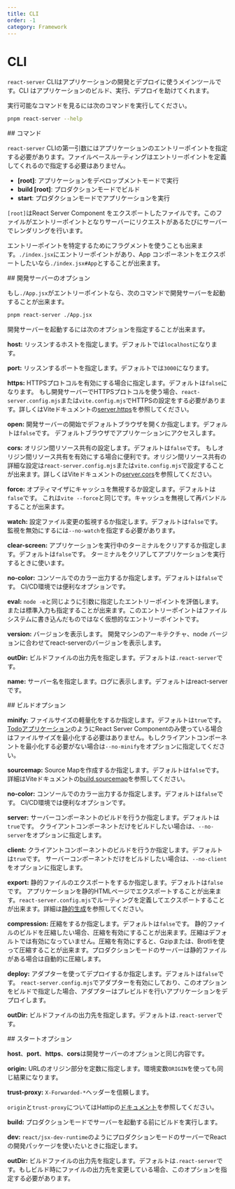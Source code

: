 ```yaml
---
title: CLI
order: -1
category: Framework
---
```



# CLI

`react-server` CLIはアプリケーションの開発とデプロイに使うメインツールです。CLI はアプリケーションのビルド、実行、デプロイを助けてくれます。

実行可能なコマンドを見るには次のコマンドを実行してください。

```sh
pnpm react-server --help
```

<Link name="commands">
## コマンド
</Link>

`react-server` CLIの第一引数にはアプリケーションのエントリーポイントを指定する必要があります。ファイルベースルーティングはエントリーポイントを定義してくれるので指定する必要はありません。

- **[root]**: アプリケーションをデベロップメントモードで実行
- **build [root]**: プロダクションモードでビルド
- **start**: プロダクションモードでアプリケーションを実行

`[root]`はReact Server Component をエクスポートしたファイルです。このファイルがエントリーポイントとなりサーバーにリクエストがあるたびにサーバーでレンダリングを行います。

エントリーポイントを特定するためにフラグメントを使うことも出来ます。`./index.jsx`にエントリーポイントがあり、App コンポーネントをエクスポートしたいなら`./index.jsx#App`とすることが出来ます。

<Link name="development-server-options">
## 開発サーバーのオプション
</Link>

もし`./App.jsx`がエントリーポイントなら、次のコマンドで開発サーバーを起動することが出来ます。

```sh
pnpm react-server ./App.jsx
```

開発サーバーを起動するには次のオプションを指定することが出来ます。

**host:** リッスンするホストを指定します。デフォルトでは`localhost`になります。

**port:** リッスンするポートを指定します。デフォルトでは`3000`になります。

**https:** HTTPSプロトコルを有効にする場合に指定します。デフォルトは`false`になります。
もし開発サーバーでHTTPSプロトコルを使う場合、`react-server.config.mjs`または`vite.config.mjs`でHTTPSの設定をする必要があります。詳しくはViteドキュメントの[server.https](https://ja.vite.dev/config/server-options#server-https)を参照してください。

**open:** 開発サーバーの開始でデフォルトブラウザを開くか指定します。デフォルトは`false`です。
デフォルトブラウザでアプリケーションにアクセスします。

**cors:** オリジン間リソース共有の設定します。デフォルトは`false`です。
もしオリジン間リソース共有を有効にする場合に便利です。オリジン間リソース共有の詳細な設定は`react-server.config.mjs`または`vite.config.mjs`で設定することが出来ます。詳しくはViteドキュメントの[server.cors](https://ja.vite.dev/config/server-options#server-cors)を参照してください。

**force:** オプティマイザにキャッシュを無視するか設定します。デフォルトは`false`です。
これは`vite --force`と同じです。キャッシュを無視して再バンドルすることが出来ます。

**watch:** 設定ファイル変更の監視するか指定します。デフォルトは`false`です。
監視を無効にするには`--no-watch`を指定する必要があります。

**clear-screen:** アプリケーションを実行中のターミナルをクリアするか指定します。デフォルトは`false`です。
ターミナルをクリアしてアプリケーションを実行するときに使います。

**no-color:** コンソールでのカラー出力するか指定します。デフォルトは`false`です。
CI/CD環境では便利なオプションです。

**eval:** `node -e`と同じように引数に指定したエントリーポイントを評価します。または標準入力も指定することが出来ます。このエントリーポイントはファイルシステムに書き込んだものではなく仮想的なエントリーポイントです。

**version:** バージョンを表示します。
開発マシンのアーキテクチャ、node バージョンに合わせてreact-serverのバージョンを表示します。

**outDir:** ビルドファイルの出力先を指定します。デフォルトは`.react-server`です。

**name:** サーバー名を指定します。ログに表示します。デフォルトはreact-serverです。

<Link name="build-options">
## ビルドオプション
</Link>

**minify:** ファイルサイズの軽量化をするか指定します。デフォルトは`true`です。
[Todoアプリケーション](https://github.com/lazarv/react-server/tree/main/examples/todo)のようにReact Server Componentのみ使っている場合はファイルサイズを最小化する必要はありません。もしクライアントコンポーネントを最小化する必要がない場合は`--no-minify`をオプションに指定してください。

**sourcemap:** Source Mapを作成するか指定します。デフォルトは`false`です。
詳細はViteドキュメントの[build.sourcemap](https://ja.vite.dev/config/build-options#build-sourcemap)を参照してください。

**no-color:** コンソールでのカラー出力するか指定します。デフォルトは`false`です。
CI/CD環境では便利なオプションです。

**server:** サーバーコンポーネントのビルドを行うか指定します。デフォルトは`true`です。
クライアントコンポーネントだけをビルドしたい場合は、`--no-server`をオプションに指定します。

**client:** クライアントコンポーネントのビルドを行うか指定します。デフォルトは`true`です。
サーバーコンポーネントだけをビルドしたい場合は、`--no-client`をオプションに指定します。

**export:** 静的ファイルのエクスポートをするか指定します。デフォルトは`false`です。
アプリケーションを静的HTMLページでエクスポートすることが出来ます。`react-server.config.mjs`でルーティングを定義してエクスポートすることが出来ます。詳細は[静的生成](/router/static)を参照してください。

**compression:** 圧縮をするか指定します。デフォルトは`false`です。
静的ファイルのビルドを圧縮したい場合、圧縮を有効にすることが出来ます。圧縮はデフォルトでは有効になっていません。圧縮を有効にすると、Gzipまたは、Brotliを使って圧縮することが出来ます。プロダクションモードのサーバーは静的ファイルがある場合は自動的に圧縮します。

**deploy:** アダプターを使ってデプロイするか指定します。デフォルトは`false`です。
`react-server.config.mjs`でアダプターを有効にしており、このオプションをビルドで指定した場合、アダプターはプレビルドを行いアプリケーションをデプロイします。

**outDir:** ビルドファイルの出力先を指定します。デフォルトは`.react-server`です。

<Link name="start-options">
## スタートオプション
</Link>

**host**、**port**、**https**、**cors**は開発サーバーのオプションと同じ内容です。

**origin:** URLのオリジン部分を定数に指定します。環境変数`ORIGIN`を使っても同じ結果になります。

**trust-proxy:** `X-Forwarded-*`ヘッダーを信頼します。

`origin`と`trust-proxy`についてはHattipの[ドキュメント]((https://github.com/hattipjs/hattip/tree/main/packages/adapter/adapter-node#api))を参照してください。

**build:**
プロダクションモードでサーバーを起動する前にビルドを実行します。

**dev:**
`react/jsx-dev-runtime`のようにプロダクションモードのサーバーでReactの開発パッケージを使いたいときに指定します。

**outDir:** ビルドファイルの出力先を指定します。デフォルトは`.react-server`です。もしビルド時にファイルの出力先を変更している場合、このオプションを指定する必要があります。